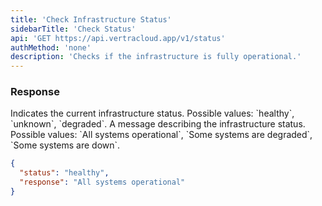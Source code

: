```yaml
---
title: 'Check Infrastructure Status'
sidebarTitle: 'Check Status'
api: 'GET https://api.vertracloud.app/v1/status'
authMethod: 'none'
description: 'Checks if the infrastructure is fully operational.'
---
```


### Response

<ResponseField name="status" type="string">
  Indicates the current infrastructure status. Possible values: `healthy`,
  `unknown`, `degraded`.
</ResponseField>

<ResponseField name="response" type="string">
  A message describing the infrastructure status. Possible values: `All systems
  operational`, `Some systems are degraded`, `Some systems are down`.
</ResponseField>

<ResponseExample>

```json Response
{
  "status": "healthy",
  "response": "All systems operational"
}
```

</ResponseExample>
